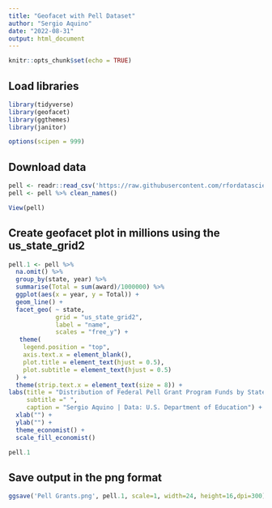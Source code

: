 ```yaml
---
title: "Geofacet with Pell Dataset"
author: "Sergio Aquino"
date: "2022-08-31"
output: html_document
---
```


```r
knitr::opts_chunk$set(echo = TRUE)
```

## Load libraries

```r
library(tidyverse)
library(geofacet)
library(ggthemes)
library(janitor)

options(scipen = 999)
```

## Download data

```r
pell <- readr::read_csv('https://raw.githubusercontent.com/rfordatascience/tidytuesday/master/data/2022/2022-08-30/pell.csv')
pell <- pell %>% clean_names()

View(pell)
```

## Create geofacet plot in millions using the us_state_grid2

```r
pell.1 <- pell %>%
  na.omit() %>%
  group_by(state, year) %>%
  summarise(Total = sum(award)/1000000) %>%
  ggplot(aes(x = year, y = Total)) +
  geom_line() +
  facet_geo( ~ state,
             grid = "us_state_grid2",
             label = "name",
             scales = "free_y") +
   theme(
    legend.position = "top",
    axis.text.x = element_blank(),
    plot.title = element_text(hjust = 0.5),
    plot.subtitle = element_text(hjust = 0.5)
  ) +
  theme(strip.text.x = element_text(size = 8)) +
labs(title = "Distribution of Federal Pell Grant Program Funds by State  (in millions)",
     subtitle =" ",
     caption = "Sergio Aquino | Data: U.S. Department of Education") +
  xlab("") +
  ylab("") +
  theme_economist() + 
  scale_fill_economist()  

pell.1
```

## Save output in the png format

```r
ggsave('Pell Grants.png', pell.1, scale=1, width=24, height=16,dpi=300)
```

